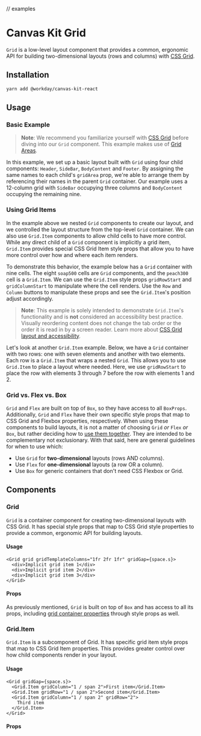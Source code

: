 
// examples

<Meta title="Components/Containers/Layout/Grid" component={Grid} />

# Canvas Kit Grid

`Grid` is a low-level layout component that provides a common, ergonomic API for building
two-dimensional layouts (rows and columns) with
[CSS Grid](https://developer.mozilla.org/en-US/docs/Learn/CSS/CSS_layout/Grids).

## Installation

```sh
yarn add @workday/canvas-kit-react
```

## Usage

### Basic Example

> **Note**: We recommend you familiarize yourself with
> [CSS Grid](https://developer.mozilla.org/en-US/docs/Learn/CSS/CSS_layout/Grids) before diving into
> our `Grid` component. This example makes use of
> [Grid Areas](https://developer.mozilla.org/en-US/docs/Glossary/Grid_Areas).

In this example, we set up a basic layout built with `Grid` using four child components: `Header`,
`SideBar`, `BodyContent` and `Footer`. By assigning the same names to each child's `gridArea` prop,
we're able to arrange them by referencing their names in the parent `Grid` container. Our example
uses a 12-column grid with `SideBar` occupying three columns and `BodyContent` occupying the
remaining nine.

<ExampleCodeBlock code={Basic} />

### Using Grid Items

In the example above we nested `Grid` components to create our layout, and we controlled the layout
structure from the top-level `Grid` container. We can also use `Grid.Item` components to allow child
cells to have more control. While any direct child of a `Grid` component is implicitly a grid item,
`Grid.Item` provides special CSS Grid Item style props that allow you to have more control over how
and where each item renders.

To demonstrate this behavior, the example below has a `Grid` container with nine cells. The eight
`soap500` cells are `Grid` components, and the `peach300` cell is a `Grid.Item`. We can use the
`Grid.Item` style props `gridRowStart` and `gridColumnStart` to manipulate where the cell renders.
Use the `Row` and `Column` buttons to manipulate these props and see the `Grid.Item`'s position
adjust accordingly.

> **Note**: This example is solely intended to demonstrate `Grid.Item`'s functionality and is
> **not** considered an accessibility best practice. Visually reordering content does not change the
> tab order or the order it is read in by a screen reader. Learn more about
> [CSS Grid layout and accessibility](https://developer.mozilla.org/en-US/docs/Web/CSS/CSS_Grid_Layout/CSS_Grid_Layout_and_Accessibility).

<ExampleCodeBlock code={GridLayoutInteractive} />

Let's look at another `Grid.Item` example. Below, we have a `Grid` container with two rows: one with
seven elements and another with two elements. Each row is a `Grid.Item` that wraps a nested `Grid`.
This allows you to use `Grid.Item` to place a layout where needed. Here, we use `gridRowStart` to
place the row with elements 3 through 7 before the row with elements 1 and 2.

<ExampleCodeBlock code={GridLayout} />

### Grid vs. Flex vs. Box

`Grid` and `Flex` are built on top of `Box`, so they have access to all `BoxProps`. Additionally,
`Grid` and `Flex` have their own specific style props that map to CSS Grid and Flexbox properties,
respectively. When using these components to build layouts, it is not a matter of choosing `Grid`
_or_ `Flex` _or_ `Box`, but rather deciding how to
[use them together](https://css-tricks.com/css-grid-replace-flexbox/). They are intended to be
complementary not exclusionary. With that said, here are general guidelines for when to use which:

- Use `Grid` for **two-dimensional** layouts (rows AND columns).
- Use `Flex` for **one-dimensional** layouts (a row OR a column).
- Use `Box` for generic containers that don't need CSS Flexbox or Grid.

## Components

### Grid

`Grid` is a container component for creating two-dimensional layouts with CSS Grid. It has special
style props that map to CSS Grid style properties to provide a common, ergonomic API for building
layouts.

#### Usage

```tsx
<Grid grid gridTemplateColumns="1fr 2fr 1fr" gridGap={space.s}>
  <div>Implicit grid item 1</div>
  <div>Implicit grid item 2</div>
  <div>Implicit grid item 3</div>
</Grid>
```

#### Props

As previously mentioned, `Grid` is built on top of `Box` and has access to all its props, including
[grid container properties](https://developer.mozilla.org/en-US/docs/Web/CSS/CSS_Grid_Layout/Basic_Concepts_of_Grid_Layout#the_grid_container)
through style props as well.

<ArgsTable of={GridStyle} />

### Grid.Item

`Grid.Item` is a subcomponent of Grid. It has specific grid item style props that map to CSS Grid
Item properties. This provides greater control over how child components render in your layout.

#### Usage

```tsx
<Grid gridGap={space.s}>
  <Grid.Item gridColumn="1 / span 2">First item</Grid.Item>
  <Grid.Item gridRow="1 / span 2">Second item</Grid.Item>
  <Grid.Item gridColumn="1 / span 2" gridRow="2">
    Third item
  </Grid.Item>
</Grid>
```

#### Props

<ArgsTable of={GridItemStyle} />
